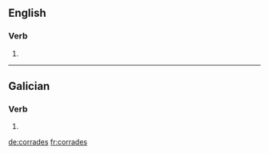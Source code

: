 ==English==

===Verb===
{{head|en|verb form}}

# {{en-third-person singular of|corrade}}

----

==Galician==

===Verb===
{{gl-verb-form}}

# {{inflection of|correr||lang=gl|2|p|pres|sub}}

[[de:corrades]]
[[fr:corrades]]